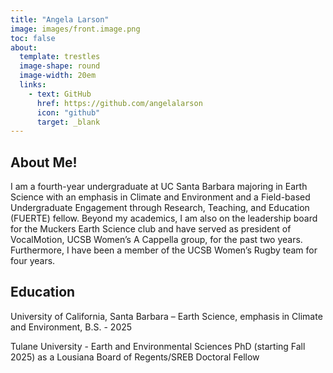 ```yaml
---
title: "Angela Larson"
image: images/front.image.png
toc: false
about:
  template: trestles
  image-shape: round
  image-width: 20em
  links: 
    - text: GitHub
      href: https://github.com/angelalarson
      icon: "github"
      target: _blank
---
```

## About Me!

I am a fourth-year undergraduate at UC Santa Barbara majoring in Earth Science with an emphasis in Climate and Environment and a Field-based Undergraduate Engagement through Research, Teaching, and Education (FUERTE) fellow. Beyond my academics, I am also on the leadership board for the Muckers Earth Science club and have served as president of VocalMotion, UCSB Women's A Cappella group, for the past two years. Furthermore, I have been a member of the UCSB Women's Rugby team for four years. 

## Education

University of California, Santa Barbara – Earth Science, emphasis in Climate and Environment, B.S. - 2025

Tulane University - Earth and Environmental Sciences PhD (starting Fall 2025) as a Lousiana Board of Regents/SREB Doctoral Fellow

